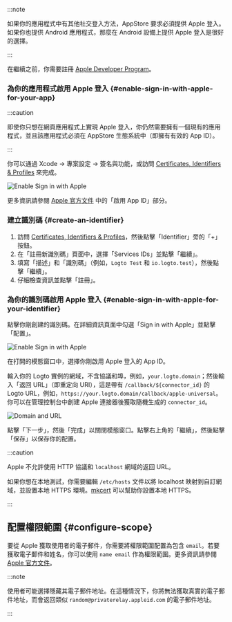 :::note

如果你的應用程式中有其他社交登入方法，AppStore 要求必須提供 Apple 登入。如果你也提供 Android 應用程式，那麼在 Android 設備上提供 Apple 登入是很好的選擇。

:::

在繼續之前，你需要註冊 [Apple Developer Program](https://developer.apple.com/programs/)。

### 為你的應用程式啟用 Apple 登入 \{#enable-sign-in-with-apple-for-your-app}

:::caution

即使你只想在網頁應用程式上實現 Apple 登入，你仍然需要擁有一個現有的應用程式，並且該應用程式必須在 AppStore 生態系統中（即擁有有效的 App ID）。

:::

你可以通過 Xcode -> 專案設定 -> 簽名與功能，或訪問 [Certificates, Identifiers & Profiles](https://developer.apple.com/account/resources/identifiers/list/bundleId) 來完成。

<img src="/img/assets/enable-sign-in-with-apple-in-xcode.png" alt="Enable Sign in with Apple" />

更多資訊請參閱 [Apple 官方文件](https://developer.apple.com/documentation/sign_in_with_apple/configuring_your_environment_for_sign_in_with_apple) 中的「啟用 App ID」部分。

### 建立識別碼 \{#create-an-identifier}

1. 訪問 [Certificates, Identifiers & Profiles](https://developer.apple.com/account/resources/identifiers/list/serviceId)，然後點擊「Identifier」旁的「+」按鈕。
2. 在「註冊新識別碼」頁面中，選擇「Services IDs」並點擊「繼續」。
3. 填寫「描述」和「識別碼」（例如，`Logto Test` 和 `io.logto.test`），然後點擊「繼續」。
4. 仔細檢查資訊並點擊「註冊」。

### 為你的識別碼啟用 Apple 登入 \{#enable-sign-in-with-apple-for-your-identifier}

點擊你剛創建的識別碼。在詳細資訊頁面中勾選「Sign in with Apple」並點擊「配置」。

<img src="/img/assets/enable-sign-in-with-apple.png" alt="Enable Sign in with Apple" />

在打開的模態窗口中，選擇你剛啟用 Apple 登入的 App ID。

輸入你的 Logto 實例的網域，不含協議和埠，例如，`your.logto.domain`；然後輸入「返回 URL」（即重定向 URI），這是帶有 `/callback/${connector_id}` 的 Logto URL，例如，`https://your.logto.domain/callback/apple-universal`。你可以在管理控制台中創建 Apple 連接器後獲取隨機生成的 `connector_id`。

<img src="/img/assets/domain-and-url.png" alt="Domain and URL" />

點擊「下一步」，然後「完成」以關閉模態窗口。點擊右上角的「繼續」，然後點擊「保存」以保存你的配置。

:::caution

Apple 不允許使用 HTTP 協議和 `localhost` 網域的返回 URL。

如果你想在本地測試，你需要編輯 `/etc/hosts` 文件以將 localhost 映射到自訂網域，並設置本地 HTTPS 環境。[mkcert](https://github.com/FiloSottile/mkcert) 可以幫助你設置本地 HTTPS。

:::

## 配置權限範圍 \{#configure-scope}

要從 Apple 獲取使用者的電子郵件，你需要將權限範圍配置為包含 `email`。若要獲取電子郵件和姓名，你可以使用 `name email` 作為權限範圍。更多資訊請參閱 [Apple 官方文件](https://developer.apple.com/documentation/sign_in_with_apple/sign_in_with_apple_js/incorporating_sign_in_with_apple_into_other_platforms#3332113)。

:::note

使用者可能選擇隱藏其電子郵件地址。在這種情況下，你將無法獲取真實的電子郵件地址，而會返回類似 `random@privaterelay.appleid.com` 的電子郵件地址。

:::
